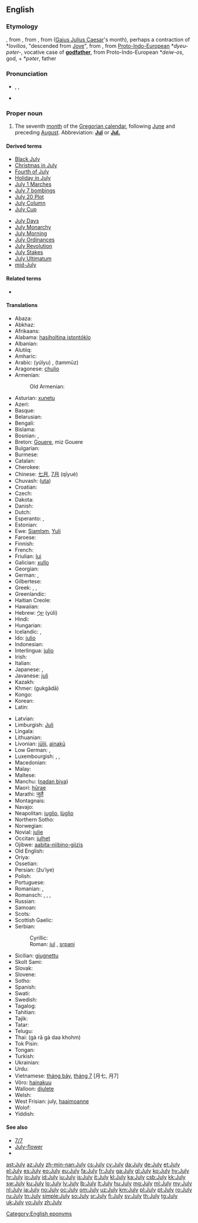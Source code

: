 {{also|july}}
==English==

===Etymology===
{{etyl|enm}} {{term|lang=enm|iulius}}, from {{etyl|xno}} {{term|lang=xno|julie}}, from {{etyl|fro}} {{term|lang=fro|jule}}, from {{etyl|la}} {{term|iulius|iūlius|lang=la}} ([[Gaius Julius Caesar]]'s month), perhaps a contraction of *''Iovilios'', "descended from [[Jove]]", from {{etyl|la}} {{term|lang=la|Iuppiter}}, from [[Proto-Indo-European]] *''dyeu-pəter-'', vocative case of '''[[godfather]]''', from Proto-Indo-European *''deiw-os'', god, + *''pəter'', father

===Pronunciation===
* {{enPR|jo͝o-līʹ}}, {{IPA|/dʒʊˈlaɪ/}}, {{X-SAMPA|/dZU"laI/}}
* {{audio|en-us-July.ogg|Audio (US)}}
*: {{rhymes|aɪ}}

===Proper noun===
{{en-proper noun|Julys}}

# The seventh [[month]] of the [[Gregorian calendar]], following [[June]] and preceding [[August]]. Abbreviation: '''[[Jul]]''' or '''[[Jul.]]'''

====Derived terms====
{{der-top}}
* [[Black July]]
* [[Christmas in July]]
* [[Fourth of July]]
* [[Holiday in July]]
* [[w:July 1 marches|July 1 Marches]]
* [[w:July 7 bombings|July 7 bombings]]
* [[July 20 Plot]]
* [[w:July Column|July Column]]
* [[July Cup]]
{{der-mid}}
* [[July Days]]
* [[July Monarchy]]
* [[July Morning]]
* [[July Ordinances]]
* [[July Revolution]]
* [[July Stakes]]
* [[July Ultimatum]]
* [[mid-July]]
{{der-bottom}}

====Related terms====
* {{l|en|Julius}}

====Translations====
{{trans-top|seventh month of the Gregorian calendar}}
* Abaza: {{tø|abq|пхынчыльа}}
* Abkhaz: {{Cyrl|[[ҧхынгәы]]}} {{IPAchar|(ṗĥəngwə)}}
* Afrikaans: {{t+|af|Julie|xs=Afrikaans}}
* Alabama: [[hasiholtina istontóklo]]
* Albanian: {{t|sq|korrik|xs=Albanian}}
* Alutiiq: {{tø|ems|Amartut Iraluat}}
* Amharic: {{t|am|ጁላይ|tr=julay|sc=Ethi|xs=Amharic}}
* Arabic: {{Arab|[[يوليو|يُولْيُو]]}} (yúlyu) {{m}}, {{Arab|[[تموز|تَمّوزٌ]]}} (tammūz) {{m}}
* Aragonese: [[chulio]] {{m}}
* Armenian: {{t+|hy|հուլիս|tr=hulis}}
*: Old Armenian: {{tø|xcl|յուլիս|tr=yulis|sc=Armn|xs=Old Armenian}}
* Asturian: [[xunetu]] {{m}}
* Azeri: {{t+|az|iyul|xs=Azeri}}
* Basque: {{t+|eu|uztail|xs=Basque}}
* Belarusian: {{t-|be|ліпень|tr=lípen’|xs=Belarusian}}
* Bengali: {{t-|bn|জুলাই|sc=Beng|xs=Bengali}}
* Bislama: {{t|bi|julae}}
* Bosnian: {{t-|bs|juli|m}}, {{t-|bs|jul|m}}
* Breton: [[Gouere]], miz Gouere
* Bulgarian: {{t|bg|юли|m|tr=júli}}
* Burmese: {{t|my|ဇူလိုင်|sc=Mymr|tr=zulaing}}
* Catalan: {{t+|ca|juliol|m}}
* Cherokee: {{t|chr|ᎫᏰᏉᏂ|tr=Guyequoni|sc=Cher}}
* Chinese: [[七月]], [[7月]] (qīyuè)
* Chuvash: {{tø|cv|утă|sc=Cyrl|xs=Chuvash}} ([[uta]])
* Croatian: {{t+|hr|srpanj|m}}
* Czech: {{t+|cs|červenec|m}}
* Dakota: {{tø|dak|Mdokecokawi}}
* Danish: {{t+|da|juli}}
* Dutch: {{t+|nl|juli}}
* Esperanto: {{t+|eo|julio|xs=Esperanto}},  {{t-|eo|Julio|xs=Esperanto}}
* Estonian: {{t+|et|juuli}}
* Ewe: [[Siamlɔm]], [[Yuli]]
* Faroese: {{t-|fo|juli|xs=Faroese}}
* Finnish: {{t+|fi|heinäkuu}}
* French: {{t+|fr|juillet|m}}
* Friulian: [[lui#Fruilian|lui]]
* Galician: [[xullo]] {{m}}
* Georgian: {{t-|ka|ივლისი|tr=ivlisi|sc=Geor|xs=Georgian}}
* German: {{t+|de|Juli|m}}, {{t+|de|Heuert|m}}
* Gilbertese: {{tø|gil|Turai|sc=Cyrl}}
* Greek: {{t+|el|Ιούλιος|m|tr=Ioúlios}}, {{t+|el|Ιούλης|m|tr=Ioúlis}}, {{t|el|Αλωνάρης|m|tr=Alonáris}} {{qualifier|month of the threshing}}
* Greenlandic: {{t+|kl|Juuli|xs=Greenlandic}}
* Haitian Creole: {{tø|ht|jiyè}}
* Hawaiian: {{tø|haw|Iulai}}
* Hebrew: [[יולי|יוּלִי]] (yúli)
* Hindi: {{t-|hi|जूलाई|tr=jūlāī|xs=Hindi}}
* Hungarian: {{t+|hu|július}}
* Icelandic: {{t+|is|júlí|m}}, {{t-|is|júlímánuður|m}}
* Ido: [[julio]]
* Indonesian: {{t-|id|juli|xs=Indonesian}}
* Interlingua: [[julio]]
* Irish: {{t+|ga|Iúil|m|xs=Irish}}
* Italian: {{t+|it|luglio|m}}
* Japanese: {{t+|ja|七月|tr=shichí-gatsú}}, {{t+|ja|文月|tr=ふみづき, fumizuki, ふづき, fuzuki}}
* Javanese: [[juli#Javanese|juli]]
* Kazakh: {{t|kk|шілде|tr=şilde|sc=Cyrl}}
* Khmer: {{Khmr|[[កក្កដា]]}} (gukgădā)
* Kongo: {{tø|kg|yuli}}
* Korean: {{t+|ko|칠월|tr=hilweol|sc=Kore}}
* Latin: {{t+|la|iulius|alt=iūlius}}
{{trans-mid}}
* Latvian: {{t+|lv|jūlijs|m|xs=Latvian}}
* Limburgish: [[Juli]]
* Lingala: {{t|ln|yúli}}
* Lithuanian: {{t+|lt|liepa|f|xs=Lithuanian}}
* Livonian: [[jūlij]], [[ainakū]]
* Low German: {{t|nds|Juli|m}}, {{t|nds|Julimaand|m}}
* Luxembourgish: , {{t|lb|Juli|m}}, {{t|lb|Heemount|m}}
* Macedonian: {{t+|mk|јули|m|tr=júli}}
* Malay: {{t|ms|julai|xs=Malay}}
* Maltese: {{t-|mt|Lulju|xs=Maltese}}
* Manchu: ([[nadan biya]])
* Maori: [[hūrae]]
* Marathi: [[जुलै]]
* Montagnais: {{tø|moe|shetan-pishimᵘ}}
* Navajo: {{tø|nv|Yaʼiishjáástsoh}}
* Neapolitan: [[iuglio]], [[lùglio]]
* Northern Sotho: {{tø|nso|Mosegamanye}}
* Norwegian: {{t+|no|juli}}
* Novial: [[julie]]
* Occitan: [[julhet]] {{m}}
* Ojibwe: [[aabita-niibino-giizis]]
* Old English: {{t-|ang|se æfterra liþa|m|alt=se æfterra līþa|xs=Old English}}
* Oriya: {{t|or|ଜୁଲାଇ|sc=Orya}}
* Ossetian: {{tø|os|июль|tr=ijul'|sc=Cyrl|xs=Ossetian}}
* Persian: {{fa-Arab|[[ژوئیه]]}} (žu’iye)
* Polish: {{t+|pl|lipiec|m}}
* Portuguese: {{t+|pt|julho|m}}
* Romanian: {{t+|ro|iulie}}, {{qualifier|pop}} {{t+|ro|cuptor}}
* Romansch: {{t|rm|fanadour|m}}, {{t|rm|fanadur|m}}, {{t|rm|fenadur|m}}, {{t|rm|lügl|m}}
* Russian: {{t+|ru|июль|m|tr=ijúl’}}
* Samoan: {{t|sm|iulai}}
* Scots: {{tø|sco|Julie|xs=Scots}}
* Scottish Gaelic: {{t-|gd|Iuchar|m|xs=Scottish Gaelic}}
* Serbian:
*: Cyrillic: {{t+|sr|јул|m|sc=Cyrl}}
*: Roman:  [[jul#Serbian|jul]] {{m}}, [[srpanj]]
* Sicilian: [[giugnettu]]
* Skolt Sami: {{tø|sms|suei´nnmään}}
* Slovak: {{t+|sk|júl}}
* Slovene: {{t|sl|júlij|m}}
* Sotho: {{t|st|Phupu|xs=Sotho}}
* Spanish: {{t+|es|julio|m}}
* Swati: {{t|ss|Khólwáne}}
* Swedish: {{t+|sv|juli}}
* Tagalog: {{t+|tl|Hulyo|xs=Tagalog}}
* Tahitian: {{tø|ty|tiurai}}
* Tajik: {{t-|tg|июл|tr=ijul|sc=Cyrl|xs=Tajik}}
* Tatar: {{t-|tt|yül|xs=Tatar}}
* Telugu: {{t|te|జూలై|tr=july}}
* Thai: {{Thai|[[กรกฎาคม]]}} (gà rā gà daa khohm)
* Tok Pisin: {{t|tpi|julai}}
* Tongan: {{t|to|siulai}}
* Turkish: {{t+|tr|temmuz}}
* Ukrainian: {{t+|uk|липень|m|tr=lýpen’|xs=Ukrainian}}
* Urdu: {{ur-Arab|[[جولائ]]}}
* Vietnamese: [[tháng bảy]], [[tháng 7]] [月七, 月7]
* Võro: [[hainakuu]]
* Walloon: [[djulete]]
* Welsh: {{t+|cy|Gorffennaf|m|xs=Welsh}}
* West Frisian: july, [[haaimoanne]]
* Wolof: {{t|wo|Sulet}}
* Yiddish: {{t+|yi|יולי|m|tr=yuli|sc=Hebr|xs=Yiddish}}
{{trans-bottom}}

====See also====
* [[7/7]]
* [[July-flower]]
* {{list|en|Gregorian calendar months}}

[[Category:English eponyms]]

[[ast:July]]
[[az:July]]
[[zh-min-nan:July]]
[[cs:July]]
[[cy:July]]
[[da:July]]
[[de:July]]
[[et:July]]
[[el:July]]
[[es:July]]
[[eo:July]]
[[eu:July]]
[[fa:July]]
[[fr:July]]
[[ga:July]]
[[gl:July]]
[[ko:July]]
[[hy:July]]
[[hr:July]]
[[io:July]]
[[id:July]]
[[iu:July]]
[[is:July]]
[[it:July]]
[[kl:July]]
[[ka:July]]
[[csb:July]]
[[kk:July]]
[[sw:July]]
[[ku:July]]
[[lo:July]]
[[lv:July]]
[[lb:July]]
[[lt:July]]
[[hu:July]]
[[mg:July]]
[[ml:July]]
[[my:July]]
[[nl:July]]
[[ja:July]]
[[no:July]]
[[oc:July]]
[[om:July]]
[[uz:July]]
[[km:July]]
[[pl:July]]
[[pt:July]]
[[ro:July]]
[[ru:July]]
[[tn:July]]
[[simple:July]]
[[so:July]]
[[sr:July]]
[[fi:July]]
[[sv:July]]
[[th:July]]
[[tg:July]]
[[uk:July]]
[[vo:July]]
[[zh:July]]
